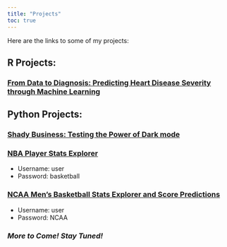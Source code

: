 ```yaml
---
title: "Projects"
toc: true
---
```


Here are the links to some of my projects:

## R Projects:

### [From Data to Diagnosis: Predicting Heart Disease Severity through Machine Learning](/docs/Heart%20Severity.pdf)

## Python Projects:

### [Shady Business: Testing the Power of Dark mode](/python/abTest.qmd)

### [NBA Player Stats Explorer](https://basketball-streamlit-7b00e1f5f4fb.herokuapp.com/)
- Username: user
- Password: basketball

### [NCAA Men's Basketball Stats Explorer and Score Predictions](https://ncaa-basketball-streamlit-4740830175f0.herokuapp.com/)
- Username: user
- Password: NCAA

### *More to Come! Stay Tuned!*
